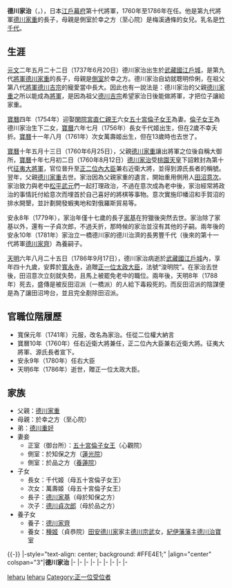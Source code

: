 {{Infobox officeholder
| name= 德川家治
| image=Tokugawa_Ieharu.jpg
| caption= 德川家治像（傳[[狩野典信|狩野典信]]畫，[[德川紀念財團|德川紀念財團]]藏）

| order=[[江戶幕府|江戶幕府]]第10代[[征夷大將軍|征夷大將軍]]
| term_start=1760年10月31日
| term_end=1786年6月25日
| predecessor= [[德川家重|德川家重]]
| successor= [[德川家齊|德川家齊]]

| birth_date={{Birth date|1737|6|20}}<br />（[[元文_(日本)|元文]]二年五月二十二日）
| birth_place= 
| death_date={{Death date and age|1786|9|17|1737|6|20}}<br />（[[天明_(日本)|天明]]六年八月二十五日）
| death_place=
| module = {{日本武士 |child=yes
|時代= 
|幼名= 
|改名= 竹千代（幼名）→家治
|别名= 
|諡号= 
|神号= 
|戒名= 浚明院殿贈正一位大相國公
|洗禮名= 
|墓所= [[寬永寺|寬永寺]]
|朝廷官位= [[從二位|從二位]]、[[大納言|權大納言]]、[[近衛府|右近衛大將]]、[[正二位|正二位]]、<br />[[內大臣_(日本)|內大臣]]、[[右大臣|右大臣]]。<br />贈[[正一位|正一位]]、[[太政大臣|太政大臣]] 
|幕府職位= 
|主君= 
|藩= 
|氏族=  [[德川將軍家|德川將軍家]]
|父= [[德川家重|德川家重]]
|母= [[至心院|至心院]]
|養父= 
|養母= 
|弟= [[德川重好|（清水）重好]]
|妹= 
|正室= [[倫子女王|倫子女王]]
|側室= [[蓮光院|蓮光院]]、[[養蓮院|養蓮院]]
|子= [[德川家基|家基]]、[[德川貞次郎|貞次郎]]
|女= 千代姬、万寿姬
|養子= '''''[[德川家齊|家齊]]'''''
|養女= ''[[種姬|種姬]]''（[[德川治宝|德川治宝]]室）
|花押= Tokugawa Ieharu kao.jpg
 }}
}}
'''德川家治'''（{{jpn|j=徳川 家治|kana=とくがわ いえはる|rm=Tokugawa Ieharu}}，{{bd|1737年|6月20日|1786年|9月17日|catIdx=Tokugawa, Ieharu}}），日本[[江戶幕府|江戶幕府]]第十代將軍，1760年至1786年在任。他是第九代將軍[[德川家重|德川家重]]的長子，母親是側室於幸之方（至心院）是梅溪通條的女兒。乳名是[[竹千代|竹千代]]。

== 生涯 ==
[[元文_(日本)|元文]]二年五月二十二日（1737年6月20日）德川家治出生於[[武藏國|武藏國]][[江戶城|江戶城]]，是第九代[[征夷大將軍|將軍]][[德川家重|德川家重]]的長子，母親是[[側室|側室]]於幸之方。德川家治自幼就聰明伶俐，在祖父第八代[[征夷大將軍|將軍]][[德川吉宗|德川吉宗]]的寵愛當中長大。因此也有一說法是：德川家治的父親[[德川家重|德川家重]]之所以能成為[[征夷大將軍|將軍]]，是因為祖父[[德川吉宗|德川吉宗]]希望家治日後能做將軍，才把位子讓給家重。

[[寶曆_(日本)|寶曆]]四年（1754年）迎娶[[閑院宮直仁親王|閑院宮直仁親王]]六女[[五十宮倫子女王|五十宮倫子女王]]為妻。[[倫子女王|倫子女王]]為德川家治生下二女，[[寶曆_(日本)|寶曆]]六年七月（1756年）長女千代姬出生，但在2歲不幸夭折。[[寶曆_(日本)|寶曆]]十一年八月（1761年）次女萬壽姬出生，但在13歲時也去世了。

[[寶曆_(日本)|寶曆]]十年五月十三日（1760年6月25日），父親[[德川家重|德川家重]]讓出將軍之位後自稱大御所，[[寶曆_(日本)|寶曆]]十年七月初二日（1760年8月12日）[[德川家治|德川家治]]受[[桃園天皇|桃園天皇]]下詔敕封為第十代[[征夷大將軍|征夷大將軍]]，官位晉升至[[正二位|正二位]][[內大臣_(日本)|內大臣]]兼右近衛大將，並得到源氏長者的稱號。翌年，父親[[德川家重|德川家重]]去世。家治因為父親家重的遺言，開始重用側用人[[田沼意次|田沼意次]]。家治致力與老中[[松平武元|松平武元]]們一起打理政治，不過在意次成為老中後，家治經常將政治的事情託付給意次而埋首於自己喜好的將棋等事物。意次實施印幡沼和手賀沼的排水開墾，並計劃開發蝦夷地和對俄羅斯貿易等。

安永8年（1779年），家治年僅十七歲的長子[[德川家基|家基]]在狩獵後突然去世。家治除了家基以外，還有一子貞次郎，不過夭折，那時候的家治並沒有其他的子嗣。兩年後的安永10年（1781年）家治立一橋德川家的德川治濟的長男豐千代（後來的第十一代將軍[[德川家齊|德川家齊]]）為養嗣子。

[[天明_(日本)|天明]]六年八月二十五日（1786年9月17日），德川家治病逝於[[武藏國|武藏國]][[江戶城|江戶城]]內，享年四十九歲，安葬於[[寬永寺|寬永寺]]，追贈[[正一位|正一位]][[太政大臣|太政大臣]]，法號“浚明院”。在家治去世後，田沼意次立刻就失勢，且馬上被罷免老中的職位。兩年後，天明8年（1788年）死去，盛傳是被反田沼派（一橋派）的人給下毒殺死的。而反田沼派的陰謀便是為了讓田沼垮台，並且完全剷除田沼派。

== 官職位階履歷 ==
* 寬保元年（1741年）元服，改名為家治。任從二位權大納言
* 寶曆10年（1760年）任右近衛大將兼任，正二位內大臣兼右近衛大將。征夷大將軍、源氏長者宣下。 
* 安永9年（1780年）任右大臣
* 天明6年（1786年）逝世，贈正一位太政大臣。

== 家族 ==
* 父親：[[德川家重|德川家重]]
* 母親：於幸之方（至心院）
* 弟：[[德川重好|德川重好]]
* 妻妾
** 正室（御台所）：[[五十宮倫子女王|五十宮倫子女王]]（心觀院）
** 側室：於知保之方（[[蓮光院|蓮光院]]）
** 側室：於品之方（[[養蓮院|養蓮院]]）
* 子女
** 長女：千代姬（母五十宮倫子女王）
** 次女：萬壽姬（母五十宮倫子女王）
** 長子：[[德川家基|德川家基]]（母於知保之方）
** 次子：[[德川貞次郎|德川貞次郎]]（母於品之方）
* 養子女
** 養子：[[德川家齊|德川家齊]]
** 養女：[[德川種姬|種姬]]（貞恭院）[[田安德川家|田安德川家]]家主[[德川宗武|德川宗武]]女，[[紀伊藩藩|紀伊藩藩]]主[[德川治寶|德川治寶]]室

{{-}}
{{start box}}
|-style="text-align: center; background: #FFE4E1;"
|align="center" colspan="3"|'''德川家治'''
|-
{{s-off}}
|-
{{s-vacant|last=[[德川家重|德川家重]]}}
{{s-ttl|title=[[內大臣_(日本)|內大臣]]|creation=（{{link-ja|武家官位|武家官位}}）|years=1760年8月12日－1780年8月31日}}
{{s-vacant|next=[[德川家齊|德川家齊]]}}
|-
{{s-vacant|last=[[德川家重|德川家重]]}}
{{s-ttl|title=[[右大臣|右大臣]]|creation=（{{link-ja|武家官位|武家官位}}）|years=1780年8月31日－1786年9月29日}}
{{s-vacant|next=[[德川家齊|德川家齊]]}}
|-
{{s-mil}}
|-
{{s-before|rows=2|[[德川家重|德川家重]]}}
{{s-ttl|title={{link-ja|近衛大將|近衛大将|右近衛大將}}|years=1760年3月20日－1786年9月17日|creation=（{{link-ja|武家官位|武家官位}}）}}
{{s-after|rows=2|[[德川家齊|德川家齊]]}}
|-
{{s-title|[[江戶幕府將軍列表|征夷大將軍]]|1760年6月25日－1786年9月17日}}
|-
{{s-reg|other}}
|-
{{s-before|rows=2|[[德川家重|德川家重]]}}
{{s-title|[[德川將軍家|德川將軍家]]第10代當主|1760年－1786年}}
{{s-after|rows=2|[[德川家齊|德川家齊]]}}
|-
{{s-title|[[源氏長者|源氏長者]]|1760年－1786年}}
{{end box}}

{{江戶幕府將軍}}
{{德川氏歷代當主}}
{{Authority control}}
{{DEFAULTSORT:Tokugawa, Ieharu}}

[[Category:武藏國出身人物|Ieharu]]
[[Category:德川幕府將軍|Ieharu]]
[[Category:正一位受位者|Category:正一位受位者]]